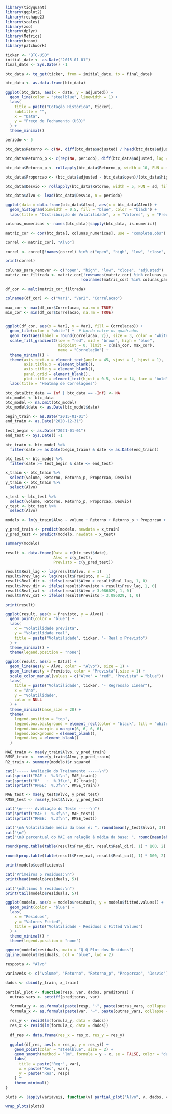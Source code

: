 ```r
library(tidyquant)
library(ggplot2)
library(reshape2)
library(scales)
library(zoo)
library(dplyr)
library(Metrics)
library(broom)
library(patchwork)
```

```r
ticker <- "BTC-USD"
initial_date <- as.Date("2015-01-01")
final_date <- Sys.Date() -1

btc_data <- tq_get(ticker, from = initial_date, to = final_date)

btc_data <- as.data.frame(btc_data)

ggplot(btc_data, aes(x = date, y = adjusted)) +
  geom_line(color = "steelblue", linewidth = 1) +
  labs(
    title = paste("Cotação Histórica", ticker),
    subtitle = "",
    x = "Data",
    y = "Preço de Fechamento (USD)"
  ) +
  theme_minimal()
```

```r
periodo <- 5

btc_data$Retorno <- c(NA, diff(btc_data$adjusted) / head(btc_data$adjusted, -1) * 100)

btc_data$Retorno_p <- c(rep(NA, periodo), diff(btc_data$adjusted, lag = periodo) / head(btc_data$adjusted, -periodo) * 100)

btc_data$Retorno_p <- rollapply(btc_data$Retorno_p, width = 10, FUN = mean, fill = NA, align = "right")

btc_data$Proporcao <- (btc_data$adjusted - btc_data$open)/(btc_data$high - btc_data$low)

btc_data$Desvio <- rollapply(btc_data$Retorno, width = 5, FUN = sd, fill = NA, align = "right")

btc_data$Alvo <- lead(btc_data$Desvio, n = periodo)

```

```r

ggplot(data = data.frame(btc_data$Alvo), aes(x = btc_data$Alvo)) +
  geom_histogram(binwidth = 0.5, fill = "blue", color = "black") +
  labs(title = "Distribuição de Volatilidade", x = "Valores", y = "Frequência")

```

```r
colunas_numericas <- names(btc_data)[sapply(btc_data, is.numeric)]

matriz_cor <- cor(btc_data[, colunas_numericas], use = "complete.obs")

correl <- matriz_cor[, "Alvo"]

correl <- correl[!names(correl) %in% c("open", "high", "low", "close", "adjusted", "Alvo")]

print(correl)
```

```r
colunas_para_remover <- c("open", "high", "low", "close", "adjusted")
matriz_cor_filtrada <- matriz_cor[!rownames(matriz_cor) %in% colunas_para_remover, 
                                 !colnames(matriz_cor) %in% colunas_para_remover]

df_cor <- melt(matriz_cor_filtrada)

colnames(df_cor) <- c("Var1", "Var2", "Correlacao")

max_cor <- max(df_cor$Correlacao, na.rm = TRUE)
min_cor <- min(df_cor$Correlacao, na.rm = TRUE)


ggplot(df_cor, aes(x = Var2, y = Var1, fill = Correlacao)) +
  geom_tile(color = "white") +  # borda entre os quadrados
  geom_text(aes(label = round(Correlacao, 2)), size = 3, color = "white") +
  scale_fill_gradient2(low = "red", mid = "brown", high = "blue", 
                       midpoint = 0, limit = c(min_cor, max_cor), 
                       name = "Correlação") +
  theme_minimal() +
  theme(axis.text.x = element_text(angle = 45, vjust = 1, hjust = 1),
        axis.title.x = element_blank(),
        axis.title.y = element_blank(),
        panel.grid = element_blank(),
        plot.title = element_text(hjust = 0.5, size = 14, face = "bold")) +
  labs(title = "Heatmap de Correlações")
```

```r
btc_data[btc_data == Inf | btc_data == -Inf] <- NA
btc_model <- btc_data
btc_model <- na.omit(btc_model)
btc_model$date <- as.Date(btc_model$date)
```

```r
begin_train <- as.Date("2015-01-01")
end_train <- as.Date("2020-12-31")

test_begin <- as.Date("2021-01-01")
end_test <- Sys.Date() -1

btc_train <- btc_model %>%
  filter(date >= as.Date(begin_train) & date <= as.Date(end_train))

btc_test <- btc_model %>%
  filter(date >= test_begin & date <= end_test)

x_train <- btc_train %>%
  select(volume, Retorno, Retorno_p, Proporcao, Desvio)
y_train <- btc_train %>%
  select(Alvo)

x_test <- btc_test %>%
  select(volume, Retorno, Retorno_p, Proporcao, Desvio)
y_test <- btc_test %>%
  select(Alvo)

```

```r
modelo <- lm(y_train$Alvo ~ volume + Retorno + Retorno_p + Proporcao + Desvio, data = x_train)

y_pred_train <- predict(modelo, newdata = x_train)
y_pred_test <- predict(modelo, newdata = x_test)

summary(modelo)
```

```r
result <- data.frame(Data = c(btc_test$date),
                     Alvo = c(y_test),
                     Previsto = c(y_pred_test))

result$Real_lag <- lag(result$Alvo, n = 1)
result$Prev_lag <- lag(result$Previsto, n = 1)
result$Real_dir <- ifelse(result$Alvo > result$Real_lag, 1, 0)
result$Prev_dir <- ifelse(result$Previsto > result$Prev_lag, 1, 0)
result$Real_cat <- ifelse(result$Alvo > 3.086029, 1, 0)
result$Prev_cat <- ifelse(result$Previsto > 3.086029, 1, 0)

print(result)
```

```r
ggplot(result, aes(x = Previsto, y = Alvo)) +
  geom_point(color = "blue") + 
  labs(
    x = "Volatilidade prevista",   
    y = "Volatilidade real",      
    title = paste("Volatilidade", ticker, "- Real x Previsto") 
  ) +
  theme_minimal() +  
  theme(legend.position = "none") 
```

```r
ggplot(result, aes(x = Data)) +
  geom_line(aes(y = Alvo, color = "Alvo"), size = 1) +
  geom_line(aes(y = Previsto, color = "Prevista"),size = 1) +
  scale_color_manual(values = c("Alvo" = "red", "Prevista" = "blue")) +
  labs(
    title = paste("Volatilidade", ticker, "- Regressão Linear"),
    x = "Ano",
    y = "Volatilidade",
    color = NULL
  ) +
  theme_minimal(base_size = 20) +
  theme(
    legend.position = "top",
    legend.box.background = element_rect(color = "black", fill = "white", size = 0.5),
    legend.box.margin = margin(6, 6, 6, 6),
    legend.background = element_blank(),
    legend.key = element_blank()
  )

```

```r
MAE_train <- mae(y_train$Alvo, y_pred_train)
RMSE_train <- rmse(y_train$Alvo, y_pred_train)
R2_train <- summary(modelo)$r.squared

cat("----- Avaliação do Treinamento -----\n")
cat(sprintf("MAE :  %.3f\n", MAE_train))
cat(sprintf("R²   :  %.3f\n", R2_train))
cat(sprintf("RMSE:  %.3f\n", RMSE_train))

MAE_test <- mae(y_test$Alvo, y_pred_test)
RMSE_test <- rmse(y_test$Alvo, y_pred_test)

cat("\n----- Avaliação do Teste -----\n")
cat(sprintf("MAE :  %.3f\n", MAE_test))
cat(sprintf("RMSE:  %.3f\n", RMSE_test))
```

```r
cat("\nA Volatilidade média da base é: ", round(mean(y_test$Alvo), 3))
cat("\n")
cat("\nO percentual do MAE em relação à média da base: ", round(mean(abs(y_test$Alvo - y_pred_test)) / mean(y_test$Alvo) * 100, 3))

```

```r
round(prop.table(table(result$Prev_dir, result$Real_dir), 1) * 100, 2)
```

```r
round(prop.table(table(result$Prev_cat, result$Real_cat), 1) * 100, 2)
```

```r
print(modelo$coefficients)
```

```r
cat("Primeiros 5 resíduos:\n")
print(head(modelo$residuals, 5))

cat("\nÚltimos 5 resíduos:\n")
print(tail(modelo$residuals, 5))
```

```r
ggplot(modelo, aes(x = modelo$residuals, y = modelo$fitted.values)) +
  geom_point(color = "blue") + 
  labs(
    x = "Residuos",   
    y = "Valores Fitted",      
    title = paste("Volatilidade - Residuos x Fitted Values") 
  ) +
  theme_minimal() +  
  theme(legend.position = "none") 
```

```r
qqnorm(modelo$residuals, main = "Q-Q Plot dos Resíduos")
qqline(modelo$residuals, col = "blue", lwd = 2)
```

```r

resposta <- "Alvo"

variaveis <- c("volume", "Retorno", "Retorno_p", "Proporcao", "Desvio")

dados <- cbind(y_train, x_train)

partial_plot <- function(resp, var, dados, preditoras) {
  outras_vars <- setdiff(preditoras, var)
  
  formula_y <- as.formula(paste(resp, "~", paste(outras_vars, collapse = " + ")))
  formula_x <- as.formula(paste(var, "~", paste(outras_vars, collapse = " + ")))
  
  res_y <- resid(lm(formula_y, data = dados))
  res_x <- resid(lm(formula_x, data = dados))
  
  df_res <- data.frame(res_x = res_x, res_y = res_y)
  
  ggplot(df_res, aes(x = res_x, y = res_y)) +
    geom_point(color = "steelblue", size = 2) +
    geom_smooth(method = "lm", formula = y ~ x, se = FALSE, color = "darkred") +
    labs(
      title = paste("Regr", var),
      x = paste("Res", var),
      y = paste("Res", resp)
    ) +
    theme_minimal()
}

plots <- lapply(variaveis, function(v) partial_plot("Alvo", v, dados, variaveis))

wrap_plots(plots)

```

